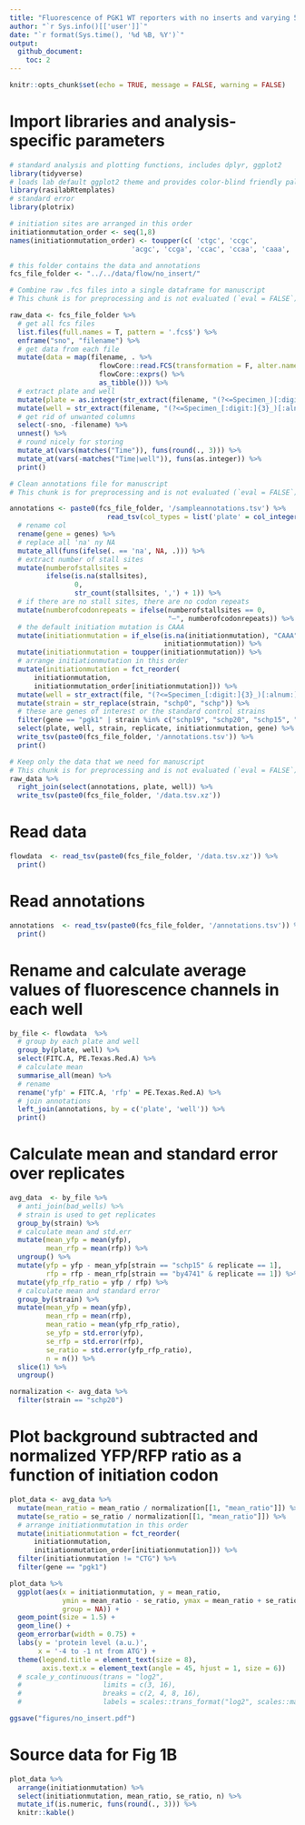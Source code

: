 ```yaml
---
title: "Fluorescence of PGK1 WT reporters with no inserts and varying 5'UTR mutations"
author: "`r Sys.info()[['user']]`"
date: "`r format(Sys.time(), '%d %B, %Y')`"
output: 
  github_document:
    toc: 2
---
```


```r
knitr::opts_chunk$set(echo = TRUE, message = FALSE, warning = FALSE)
```

# Import libraries and analysis-specific parameters

```r
# standard analysis and plotting functions, includes dplyr, ggplot2 
library(tidyverse)
# loads lab default ggplot2 theme and provides color-blind friendly palette
library(rasilabRtemplates)
# standard error
library(plotrix)

# initiation sites are arranged in this order
initiationmutation_order <- seq(1,8)
names(initiationmutation_order) <- toupper(c( 'ctgc', 'ccgc', 
                              'acgc', 'ccga', 'ccac', 'ccaa', 'caaa', 'aaaa'))

# this folder contains the data and annotations
fcs_file_folder <- "../../data/flow/no_insert/"
```

```r
# Combine raw .fcs files into a single dataframe for manuscript
# This chunk is for preprocessing and is not evaluated (`eval = FALSE`).

raw_data <- fcs_file_folder %>% 
  # get all fcs files
  list.files(full.names = T, pattern = '.fcs$') %>% 
  enframe("sno", "filename") %>% 
  # get data from each file
  mutate(data = map(filename, . %>% 
                      flowCore::read.FCS(transformation = F, alter.names = T) %>% 
                      flowCore::exprs() %>% 
                      as_tibble())) %>% 
  # extract plate and well
  mutate(plate = as.integer(str_extract(filename, "(?<=Specimen_)[:digit:]{3}"))) %>%
  mutate(well = str_extract(filename, "(?<=Specimen_[:digit:]{3}_)[:alnum:]+")) %>%
  # get rid of unwanted columns
  select(-sno, -filename) %>% 
  unnest() %>% 
  # round nicely for storing
  mutate_at(vars(matches("Time")), funs(round(., 3))) %>% 
  mutate_at(vars(-matches("Time|well")), funs(as.integer)) %>% 
  print()
```

```r
# Clean annotations file for manuscript
# This chunk is for preprocessing and is not evaluated (`eval = FALSE`).

annotations <- paste0(fcs_file_folder, '/sampleannotations.tsv') %>% 
                        read_tsv(col_types = list('plate' = col_integer())) %>% 
  # rename col
  rename(gene = genes) %>%
  # replace all 'na' ny NA
  mutate_all(funs(ifelse(. == 'na', NA, .))) %>%
  # extract number of stall sites
  mutate(numberofstallsites =
         ifelse(is.na(stallsites),
                0,
                str_count(stallsites, ',') + 1)) %>%
  # if there are no stall sites, there are no codon repeats
  mutate(numberofcodonrepeats = ifelse(numberofstallsites == 0,
                                       "–", numberofcodonrepeats)) %>%
  # the default initiation mutation is CAAA
  mutate(initiationmutation = if_else(is.na(initiationmutation), "CAAA",
                                      initiationmutation)) %>%
  mutate(initiationmutation = toupper(initiationmutation)) %>%
  # arrange initiationmutation in this order
  mutate(initiationmutation = fct_reorder(
      initiationmutation,
      initiationmutation_order[initiationmutation])) %>%
  mutate(well = str_extract(file, "(?<=Specimen_[:digit:]{3}_)[:alnum:]+")) %>%
  mutate(strain = str_replace(strain, "schp0", "schp")) %>%
  # these are genes of interest or the standard control strains
  filter(gene == "pgk1" | strain %in% c("schp19", "schp20", "schp15", "by4741")) %>% 
  select(plate, well, strain, replicate, initiationmutation, gene) %>% 
  write_tsv(paste0(fcs_file_folder, '/annotations.tsv')) %>% 
  print()
```

```r
# Keep only the data that we need for manuscript
# This chunk is for preprocessing and is not evaluated (`eval = FALSE`).
raw_data %>% 
  right_join(select(annotations, plate, well)) %>% 
  write_tsv(paste0(fcs_file_folder, '/data.tsv.xz'))
```



# Read data

```r
flowdata  <- read_tsv(paste0(fcs_file_folder, '/data.tsv.xz')) %>% 
  print()
```

# Read annotations

```r
annotations  <- read_tsv(paste0(fcs_file_folder, '/annotations.tsv')) %>% 
  print()
```

# Rename and calculate average values of fluorescence channels in each well

```r
by_file <- flowdata  %>% 
  # group by each plate and well
  group_by(plate, well) %>% 
  select(FITC.A, PE.Texas.Red.A) %>% 
  # calculate mean
  summarise_all(mean) %>% 
  # rename
  rename('yfp' = FITC.A, 'rfp' = PE.Texas.Red.A) %>% 
  # join annotations
  left_join(annotations, by = c('plate', 'well')) %>% 
  print()
```

# Calculate mean and standard error over replicates

```r
avg_data  <- by_file %>% 
  # anti_join(bad_wells) %>% 
  # strain is used to get replicates
  group_by(strain) %>% 
  # calculate mean and std.err
  mutate(mean_yfp = mean(yfp), 
         mean_rfp = mean(rfp)) %>% 
  ungroup() %>% 
  mutate(yfp = yfp - mean_yfp[strain == "schp15" & replicate == 1], 
         rfp = rfp - mean_rfp[strain == "by4741" & replicate == 1]) %>% 
  mutate(yfp_rfp_ratio = yfp / rfp) %>% 
  # calculate mean and standard error
  group_by(strain) %>% 
  mutate(mean_yfp = mean(yfp), 
         mean_rfp = mean(rfp), 
         mean_ratio = mean(yfp_rfp_ratio), 
         se_yfp = std.error(yfp), 
         se_rfp = std.error(rfp),
         se_ratio = std.error(yfp_rfp_ratio),
         n = n()) %>% 
  slice(1) %>% 
  ungroup()

normalization <- avg_data %>% 
  filter(strain == "schp20")
```

# Plot background subtracted and normalized YFP/RFP ratio as a function of initiation codon

```r
plot_data <- avg_data %>% 
  mutate(mean_ratio = mean_ratio / normalization[[1, "mean_ratio"]]) %>% 
  mutate(se_ratio = se_ratio / normalization[[1, "mean_ratio"]]) %>% 
  # arrange initiationmutation in this order
  mutate(initiationmutation = fct_reorder(
      initiationmutation,
      initiationmutation_order[initiationmutation])) %>%
  filter(initiationmutation != "CTG") %>%
  filter(gene == "pgk1")

plot_data %>% 
  ggplot(aes(x = initiationmutation, y = mean_ratio, 
             ymin = mean_ratio - se_ratio, ymax = mean_ratio + se_ratio,
             group = NA)) +
  geom_point(size = 1.5) +
  geom_line() +
  geom_errorbar(width = 0.75) +
  labs(y = 'protein level (a.u.)',
       x = '-4 to -1 nt from ATG') +
  theme(legend.title = element_text(size = 8),
        axis.text.x = element_text(angle = 45, hjust = 1, size = 6))
  # scale_y_continuous(trans = "log2",
  #                    limits = c(3, 16),
  #                    breaks = c(2, 4, 8, 16),
  #                    labels = scales::trans_format("log2", scales::math_format(2^.x)))

ggsave("figures/no_insert.pdf")
```

# Source data for Fig 1B

```r
plot_data %>% 
  arrange(initiationmutation) %>% 
  select(initiationmutation, mean_ratio, se_ratio, n) %>% 
  mutate_if(is.numeric, funs(round(., 3))) %>% 
  knitr::kable()
```
